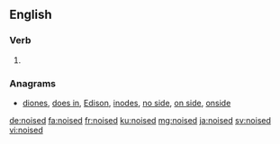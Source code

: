 ==English==

===Verb===
{{head|en|verb form}}

# {{en-past of|noise}}

===Anagrams===
* [[diones#English|diones]], [[does in#English|does in]], [[Edison#English|Edison]], [[inodes#English|inodes]], [[no side#English|no side]], [[on side#English|on side]], [[onside#English|onside]]

[[de:noised]]
[[fa:noised]]
[[fr:noised]]
[[ku:noised]]
[[mg:noised]]
[[ja:noised]]
[[sv:noised]]
[[vi:noised]]